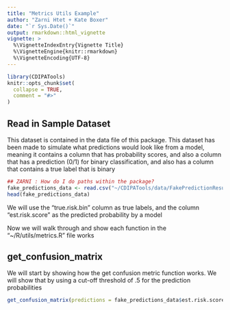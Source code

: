 ```yaml
---
title: "Metrics Utils Example"
author: "Zarni Htet + Kate Boxer"
date: "`r Sys.Date()`"
output: rmarkdown::html_vignette
vignette: >
  %\VignetteIndexEntry{Vignette Title}
  %\VignetteEngine{knitr::rmarkdown}
  %\VignetteEncoding{UTF-8}
---
```


```r
library(CDIPATools)
knitr::opts_chunk$set(
  collapse = TRUE,
  comment = "#>"
)
```
## Read in Sample Dataset

This dataset is contained in the data file of this package.  This dataset has been made to simulate what predictions would look like from a model, meaning it contains a column that has probability scores, and also a column that has a prediction (0/1) for binary classification, and also has a column that contains a true label that is binary

```r

## ZARNI : How do I do paths within the package?
fake_predictions_data <- read.csv("~/CDIPATools/data/FakePredictionResults.csv",stringsAsFactors = FALSE)
head(fake_predictions_data)
```
We will use the "true.risk.bin" column as true labels, and the column "est.risk.score" as the predicted probability by a model

Now we will walk through and show each function in the "~/R/utils/metrics.R" file works

## get_confusion_matrix

We will start by showing how the get confusion metric function works.  We will show that by using a cut-off threshold of .5 for the prediction probabilities

```r
get_confusion_matrix(predictions = fake_predictions_data$est.risk.score, labels = fake_predictions_data$true.risk.bin, threshold = .5)
```
